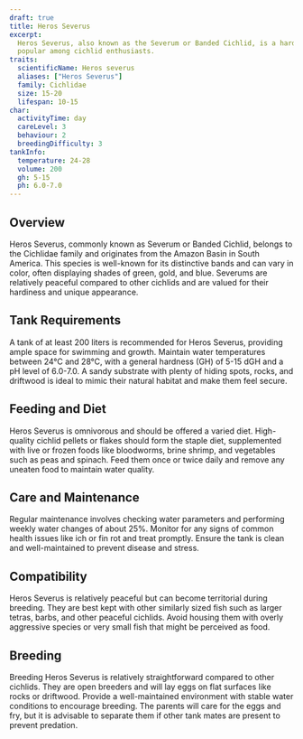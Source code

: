 ```yaml
---
draft: true
title: Heros Severus
excerpt:
  Heros Severus, also known as the Severum or Banded Cichlid, is a hardy and attractive fish with a unique appearance,
  popular among cichlid enthusiasts.
traits:
  scientificName: Heros severus
  aliases: ["Heros Severus"]
  family: Cichlidae
  size: 15-20
  lifespan: 10-15
char:
  activityTime: day
  careLevel: 3
  behaviour: 2
  breedingDifficulty: 3
tankInfo:
  temperature: 24-28
  volume: 200
  gh: 5-15
  ph: 6.0-7.0
---
```


## Overview

Heros Severus, commonly known as Severum or Banded Cichlid, belongs to the Cichlidae family and originates from the
Amazon Basin in South America. This species is well-known for its distinctive bands and can vary in color, often
displaying shades of green, gold, and blue. Severums are relatively peaceful compared to other cichlids and are valued
for their hardiness and unique appearance.

## Tank Requirements

A tank of at least 200 liters is recommended for Heros Severus, providing ample space for swimming and growth. Maintain
water temperatures between 24°C and 28°C, with a general hardness (GH) of 5-15 dGH and a pH level of 6.0-7.0. A sandy
substrate with plenty of hiding spots, rocks, and driftwood is ideal to mimic their natural habitat and make them feel
secure.

## Feeding and Diet

Heros Severus is omnivorous and should be offered a varied diet. High-quality cichlid pellets or flakes should form the
staple diet, supplemented with live or frozen foods like bloodworms, brine shrimp, and vegetables such as peas and
spinach. Feed them once or twice daily and remove any uneaten food to maintain water quality.

## Care and Maintenance

Regular maintenance involves checking water parameters and performing weekly water changes of about 25%. Monitor for any
signs of common health issues like ich or fin rot and treat promptly. Ensure the tank is clean and well-maintained to
prevent disease and stress.

## Compatibility

Heros Severus is relatively peaceful but can become territorial during breeding. They are best kept with other similarly
sized fish such as larger tetras, barbs, and other peaceful cichlids. Avoid housing them with overly aggressive species
or very small fish that might be perceived as food.

## Breeding

Breeding Heros Severus is relatively straightforward compared to other cichlids. They are open breeders and will lay
eggs on flat surfaces like rocks or driftwood. Provide a well-maintained environment with stable water conditions to
encourage breeding. The parents will care for the eggs and fry, but it is advisable to separate them if other tank mates
are present to prevent predation.
